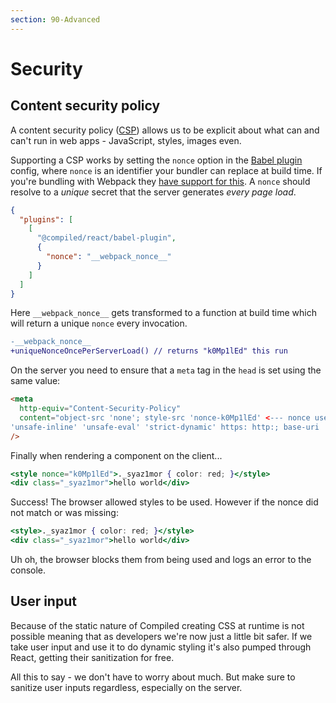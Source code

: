 ```yaml
---
section: 90-Advanced
---
```


# Security

## Content security policy

A content security policy ([CSP](https://developer.mozilla.org/en-US/docs/Web/HTTP/CSP)) allows us to be explicit about what can and can't run in web apps -
JavaScript,
styles,
images even.

Supporting a CSP works by setting the `nonce` option in the [Babel plugin](/pkg-babel-plugin) config,
where `nonce` is an identifier your bundler can replace at build time.
If you're bundling with Webpack they [have support for this](https://webpack.js.org/guides/csp/).
A `nonce` should resolve to a _unique_ secret that the server generates _every page load_.

```json
{
  "plugins": [
    [
      "@compiled/react/babel-plugin",
      {
        "nonce": "__webpack_nonce__"
      }
    ]
  ]
}
```

Here `__webpack_nonce__` gets transformed to a function at build time which will return a unique `nonce` every invocation.

```diff
-__webpack_nonce__
+uniqueNonceOncePerServerLoad() // returns "k0Mp1lEd" this run
```

On the server you need to ensure that a `meta` tag in the `head` is set using the same value:

```html
<meta
  http-equiv="Content-Security-Policy"
  content="object-src 'none'; style-src 'nonce-k0Mp1lEd' <--- nonce used here
'unsafe-inline' 'unsafe-eval' 'strict-dynamic' https: http:; base-uri 'none';"
/>
```

Finally when rendering a component on the client...

```jsx
<style nonce="k0Mp1lEd">._syaz1mor { color: red; }</style>
<div class="_syaz1mor">hello world</div>
```

Success!
The browser allowed styles to be used.
However if the nonce did not match or was missing:

```jsx
<style>._syaz1mor { color: red; }</style>
<div class="_syaz1mor">hello world</div>
```

Uh oh,
the browser blocks them from being used and logs an error to the console.

## User input

Because of the static nature of Compiled creating CSS at runtime is not possible meaning that as developers we're now just a little bit safer.
If we take user input and use it to do dynamic styling it's also pumped through React,
getting their sanitization for free.

All this to say -
we don't have to worry about much.
But make sure to sanitize user inputs regardless,
especially on the server.
